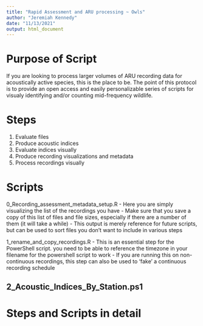 ```yaml
---
title: "Rapid Assessment and ARU processing ~ Owls"
author: "Jeremiah Kennedy"
date: "11/13/2021"
output: html_document
---
```



# Purpose of Script

If you are looking to process larger volumes of ARU recording data for acoustically active species, this is the place to be. The point of this protocol is to provide an open access and easily personalizable series of scripts for visualy identifying and/or counting mid-frequency wildlife. 

# Steps 

1) Evaluate files
2) Produce acoustic indices
3) Evaluate indices visually
4) Produce recording visualizations and metadata
5) Process recordings visually


# Scripts

0_Recording_assessment_metadata_setup.R
- Here you are simply visualizing the list of the recordings you have
- Make sure that you save a copy of this list of files and file sizes, especially if there are a number of them (it will take a while)
- This output is merely reference for future scripts, but can be used to sort files you don't want to include in various steps


1_rename_and_copy_recordings.R
- This is an essential step for the PowerShell script. you need to be able to reference the timezone in your filename for the powershell script to work
- If you are running this on non-continuous recordings, this step can also be used to 'fake' a continuous recording schedule


2_Acoustic_Indices_By_Station.ps1
- 


# Steps and Scripts in detail







